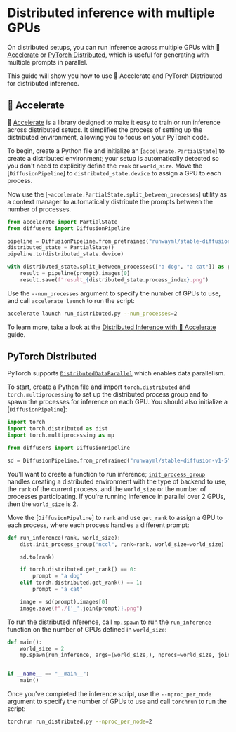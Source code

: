# Distributed inference with multiple GPUs

On distributed setups, you can run inference across multiple GPUs with 🤗 [Accelerate](https://huggingface.co/docs/accelerate/index) or [PyTorch Distributed](https://pytorch.org/tutorials/beginner/dist_overview.html), which is useful for generating with multiple prompts in parallel.

This guide will show you how to use 🤗 Accelerate and PyTorch Distributed for distributed inference.

## 🤗 Accelerate

🤗 [Accelerate](https://huggingface.co/docs/accelerate/index) is a library designed to make it easy to train or run inference across distributed setups. It simplifies the process of setting up the distributed environment, allowing you to focus on your PyTorch code.

To begin, create a Python file and initialize an [`accelerate.PartialState`] to create a distributed environment; your setup is automatically detected so you don't need to explicitly define the `rank` or `world_size`. Move the [`DiffusionPipeline`] to `distributed_state.device` to assign a GPU to each process.

Now use the [`~accelerate.PartialState.split_between_processes`] utility as a context manager to automatically distribute the prompts between the number of processes.

```py
from accelerate import PartialState
from diffusers import DiffusionPipeline

pipeline = DiffusionPipeline.from_pretrained("runwayml/stable-diffusion-v1-5", torch_dtype=torch.float16)
distributed_state = PartialState()
pipeline.to(distributed_state.device)

with distributed_state.split_between_processes(["a dog", "a cat"]) as prompt:
    result = pipeline(prompt).images[0]
    result.save(f"result_{distributed_state.process_index}.png")
```

Use the `--num_processes` argument to specify the number of GPUs to use, and call `accelerate launch` to run the script:

```bash
accelerate launch run_distributed.py --num_processes=2
```

<Tip>

To learn more, take a look at the [Distributed Inference with 🤗 Accelerate](https://huggingface.co/docs/accelerate/en/usage_guides/distributed_inference#distributed-inference-with-accelerate) guide.

</Tip>

## PyTorch Distributed

PyTorch supports [`DistributedDataParallel`](https://pytorch.org/docs/stable/generated/torch.nn.parallel.DistributedDataParallel.html) which enables data parallelism.

To start, create a Python file and import `torch.distributed` and `torch.multiprocessing` to set up the distributed process group and to spawn the processes for inference on each GPU. You should also initialize a [`DiffusionPipeline`]:

```py
import torch
import torch.distributed as dist
import torch.multiprocessing as mp

from diffusers import DiffusionPipeline

sd = DiffusionPipeline.from_pretrained("runwayml/stable-diffusion-v1-5", torch_dtype=torch.float16)
```

You'll want to create a function to run inference; [`init_process_group`](https://pytorch.org/docs/stable/distributed.html?highlight=init_process_group#torch.distributed.init_process_group) handles creating a distributed environment with the type of backend to use, the `rank` of the current process, and the `world_size` or the number of processes participating. If you're running inference in parallel over 2 GPUs, then the `world_size` is 2.

Move the [`DiffusionPipeline`] to `rank` and use `get_rank` to assign a GPU to each process, where each process handles a different prompt:

```py
def run_inference(rank, world_size):
    dist.init_process_group("nccl", rank=rank, world_size=world_size)

    sd.to(rank)

    if torch.distributed.get_rank() == 0:
        prompt = "a dog"
    elif torch.distributed.get_rank() == 1:
        prompt = "a cat"

    image = sd(prompt).images[0]
    image.save(f"./{'_'.join(prompt)}.png")
```

To run the distributed inference, call [`mp.spawn`](https://pytorch.org/docs/stable/multiprocessing.html#torch.multiprocessing.spawn) to run the `run_inference` function on the number of GPUs defined in `world_size`:

```py
def main():
    world_size = 2
    mp.spawn(run_inference, args=(world_size,), nprocs=world_size, join=True)


if __name__ == "__main__":
    main()
```

Once you've completed the inference script, use the `--nproc_per_node` argument to specify the number of GPUs to use and call `torchrun` to run the script:

```bash
torchrun run_distributed.py --nproc_per_node=2
```